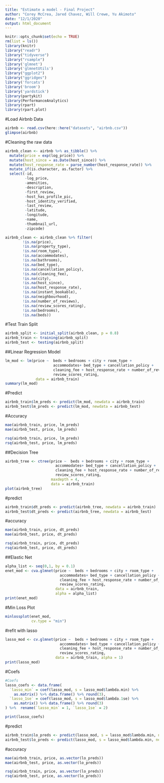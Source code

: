 ```yaml
---
title: "Estimate a model - Final Project"
author: "Corey McCrea, Jared Chavez, Will Crewe, Yu Akimoto"
date: "12/1/2020"
output: html_document
---
```


```r
knitr::opts_chunk$set(echo = TRUE)
rm(list = ls())
library(knitr)
library("readr")
library("tidyverse")
library("rsample")
library('glmnet')
library('glmnetUtils')
library("ggplot2")
library("ggridges")
library('forcats')
library('broom')
library('yardstick')
library(partykit)
library(PerformanceAnalytics)
library(rpart)       
library(rpart.plot)
```


#Load Airbnb Data

```r
airbnb <- read.csv(here::here("datasets", "airbnb.csv"))
glimpse(airbnb)
```

#Cleaning the raw data
```r
airbnb_clean <- airbnb %>% as_tibble() %>%
  mutate(price = exp(log_price)) %>%
  mutate(host_since = as.Date(host_since)) %>%
  mutate(host_response_rate = parse_number(host_response_rate)) %>%
  mutate_if(is.character, as.factor) %>% 
  select(-id, 
         -log_price, 
         -amenities, 
         -description, 
         -first_review, 
         -host_has_profile_pic, 
         -host_identity_verified,
         -last_review, 
         -latitude,
         -longitude,
         -name,
         -thumbnail_url,
         -zipcode) 

airbnb_clean <- airbnb_clean %>% filter(
        !is.na(price), 
        !is.na(property_type),
        !is.na(room_type),
        !is.na(accommodates),
        !is.na(bathrooms),
        !is.na(bed_type),
        !is.na(cancellation_policy),
        !is.na(cleaning_fee),
        !is.na(city),
        !is.na(host_since),
        !is.na(host_response_rate),
        !is.na(instant_bookable),
        !is.na(neighbourhood),
        !is.na(number_of_reviews),
        !is.na(review_scores_rating),
        !is.na(bedrooms),
        !is.na(beds))
```



#Test Train Split

```r
airbnb_split <- initial_split(airbnb_clean, p = 0.8)
airbnb_train <- training(airbnb_split)
airbnb_test <- testing(airbnb_split)
```


##Linear Regression Model
```r
lm_mod <- lm(price ~  beds + bedrooms + city + room_type +
                      accommodates+ bed_type + cancellation_policy +
                      cleaning_fee + host_response_rate + number_of_reviews +
                      review_scores_rating, 
              data = airbnb_train)
summary(lm_mod)
```



#Predict
```r
airbnb_train$lm_preds <- predict(lm_mod, newdata = airbnb_train)
airbnb_test$lm_preds <- predict(lm_mod, newdata = airbnb_test)
```



#Accuracy
```r
mae(airbnb_train, price, lm_preds)
mae(airbnb_test, price, lm_preds)

rsq(airbnb_train, price, lm_preds)
rsq(airbnb_test, price, lm_preds)
```





##Decision Tree
```r
airbnb_tree <- ctree(price ~  beds + bedrooms + city + room_type +
                       accommodates+ bed_type + cancellation_policy +
                       cleaning_fee + host_response_rate + number_of_reviews +
                       review_scores_rating,
                     maxdepth = 4,
                     data = airbnb_train)
plot(airbnb_tree)
```



#predict
```r
airbnb_train$dt_preds <- predict(airbnb_tree, newdata = airbnb_train)
airbnb_test$dt_preds <- predict(airbnb_tree, newdata = airbnb_test)
```



#accuracy
```r
mae(airbnb_train, price, dt_preds)
mae(airbnb_test, price, dt_preds)

rsq(airbnb_train, price, dt_preds)
rsq(airbnb_test, price, dt_preds)
```








##Elastic Net
```r
alpha_list <- seq(0,1, by = 0.1)
enet_mod <- cva.glmnet(price ~  beds + bedrooms + city + room_type +
                         accommodates+ bed_type + cancellation_policy +
                         cleaning_fee + host_response_rate + number_of_reviews +
                         review_scores_rating, 
                       data = airbnb_train,
                       alpha = alpha_list)
print(enet_mod)
```



#Min Loss Plot
```r
minlossplot(enet_mod, 
            cv.type = "min")
```


#refit with lasso
```r
lasso_mod <- cv.glmnet(price ~  beds + bedrooms + city + room_type +
                         accommodates+ bed_type + cancellation_policy +
                         cleaning_fee + host_response_rate + number_of_reviews +
                         review_scores_rating, 
                       data = airbnb_train, alpha = 1)
print(lasso_mod)
```
#Coefs
```r
#Coefs
lasso_coefs <- data.frame(
  `lasso_min` = coef(lasso_mod, s = lasso_mod$lambda.min) %>%
    as.matrix() %>% data.frame() %>% round(3),
  `lasso_1se` = coef(lasso_mod, s = lasso_mod$lambda.1se) %>% 
    as.matrix() %>% data.frame() %>% round(3)
) %>%  rename(`lasso_min` = 1, `lasso_1se` = 2)

print(lasso_coefs)
```



#predict
```r
airbnb_train$lo_preds <- predict(lasso_mod, s = lasso_mod$lambda.min, newdata = airbnb_train)
airbnb_test$lo_preds <- predict(lasso_mod, s = lasso_mod$lambda.min, newdata = airbnb_test)
```



#accuracy
```r
mae(airbnb_train, price, as.vector(lo_preds))
mae(airbnb_test, price, as.vector(lo_preds))

rsq(airbnb_train, price, as.vector(lo_preds))
rsq(airbnb_test, price, as.vector(lo_preds))
```











